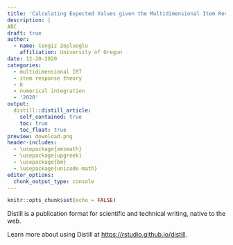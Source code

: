 ```yaml
---
title: 'Calculating Expected Values given the Multidimensional Item Response Model Parameters'
description: |
ABC
draft: true
author:
  - name: Cengiz Zopluoglu
    affiliation: University of Oregon
date: 12-20-2020
categories:
  - multidimensional IRT
  - item response theory
  - R
  - numerical integration
  - '2020'
output:
  distill::distill_article:
    self_contained: true
    toc: true
    toc_float: true
preview: download.png
header-includes:
  - \usepackage{amsmath} 
  - \usepackage{upgreek}
  - \usepackage{bm}
  - \usepackage{unicode-math}
editor_options: 
  chunk_output_type: console
---
```



```r
knitr::opts_chunk$set(echo = FALSE)
```

Distill is a publication format for scientific and technical writing, native to the web.

Learn more about using Distill at <https://rstudio.github.io/distill>.


